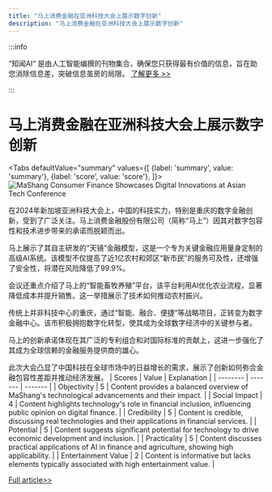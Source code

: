 ```yaml
---
title: "马上消费金融在亚洲科技大会上展示数字创新"
description: "马上消费金融在亚洲科技大会上展示数字创新"
---
```



:::info

“知闻AI“ 是由人工智能编撰的刊物集合，确保您只获得最有价值的信息，旨在助您消除信息差，突破信息茧房的局限。  [了解更多 >>](/zh-Hans/docs/guides)

:::

# 马上消费金融在亚洲科技大会上展示数字创新


<Tabs
	defaultValue="summary"
	values={[
	{label: 'summary', value: 'summary'},
	{label: 'score', value: 'score'},
]}>
<TabItem value="summary">
<img
  src="https://image.informedainews.com/2024/06/06/Ar-msk-1717676016-0.jpg"
  alt="MaShang Consumer Finance Showcases Digital Innovations at Asian Tech Conference"
/>



在2024年新加坡亚洲科技大会上，中国的科技实力，特别是重庆的数字金融创新，受到了广泛关注。马上消费金融股份有限公司（简称“马上”）因其对数字包容性和技术进步带来的承诺而脱颖而出。

马上展示了其自主研发的“天镜”金融模型，这是一个专为关键金融应用量身定制的高级AI系统。该模型不仅提高了近1亿农村和郊区“新市民”的服务可及性，还增强了安全性，将潜在风险降低了99.9%。

会议还重点介绍了马上的“智能畜牧养殖”平台，该平台利用AI优化农业流程，显著降低成本并提升销售。这一举措展示了技术如何推动农村振兴。

传统上并非科技中心的重庆，通过“智能、融合、便捷”等战略项目，正转变为数字金融中心。该市积极拥抱数字化转型，使其成为全球数字经济中的关键参与者。

马上的创新承诺体现在其广泛的专利组合和对国际标准的贡献上，这进一步强化了其成为全球信赖的金融服务提供商的雄心。

此次大会凸显了中国科技在全球市场中的日益增长的需求，展示了创新如何弥合金融包容性差距并推动经济发展。
</TabItem>
<TabItem value="score">
	| Scores     | Value   | Explanation |
	| -------- | ------- | ------- |
	| Objectivity  | 5    | Content provides a balanced overview of MaShang's technological advancements and their impact.    |
	| Social Impact | 4     | Content highlights technology's role in financial inclusion, influencing public opinion on digital finance.    |
	| Credibility    | 5    | Content is credible, discussing real technologies and their applications in financial services.    |
	| Potential    | 5    | Content suggests significant potential for technology to drive economic development and inclusion.    |
	| Practicality    | 5    | Content discusses practical applications of AI in finance and agriculture, showing high applicability.    |
	| Entertainment Value    | 2    | Content is informative but lacks elements typically associated with high entertainment value.    |
</TabItem>
</Tabs>

[Full article>>](https://www.mittrchina.com/news/detail/13377)
